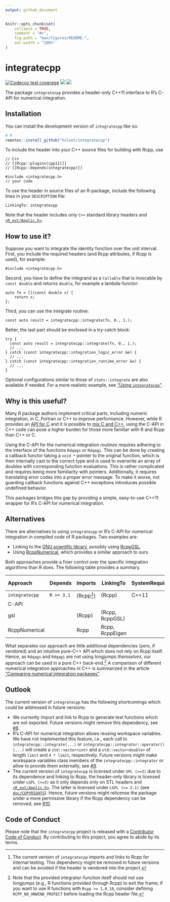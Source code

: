 ```yaml
---
output: github_document
---
```

<!-- README.md is generated from README.Rmd. Please edit that file -->
<!-- cSpell: words Makevars -->

```r
knitr::opts_chunk$set(
    collapse = TRUE,
    comment = "#>",
    fig.path = "man/figures/README-",
    out.width = "100%"
)
```


# integratecpp

<!-- badges: start -->
<!-- markdownlint-capture -->
<!-- markdownlint-disable MD045 -->
[![Codecov test coverage](https://codecov.io/gh/hsloot/integratecpp/branch/main/graph/badge.svg)](https://app.codecov.io/gh/hsloot/integratecpp?branch=main)
[![](https://img.shields.io/badge/pkgdown-integratecpp-blue.svg)](https://hsloot.github.io/integratecpp/)
[![](https://img.shields.io/badge/Doxygen-integratecpp-blue.svg)](https://hsloot.github.io/integratecpp/html/index.html)
<!-- markdownlint-restore -->
<!-- badges: end -->

The package `integratecpp` provides a header-only C++11 interface to R's C-API
for numerical integration.


## Installation

You can install the development version of `integratecpp` like so:

```r
# R
remotes::install_github("hsloot/integratecpp")
```

To include the header into your C++ source files for building with Rcpp, use

```Rcpp
// C++
// [[Rcpp::plugins(cpp11)]]
// [[Rcpp::depends(integratecpp)]]

#include <integratecpp.h>
// your code
```

To use the header in source files of an R-package, include the following lines
in your `DESCRIPTION` file:

```deb-control
LinkingTo: integratecpp
```

Note that the header includes only `C++` standard library headers and
[`<R_ext/Applic.h>`](https://github.com/wch/r-source/blob/trunk/src/include/R_ext/Applic.h).


## How to use it?

Suppose you want to integrate the identity function over the unit interval. 
First, you include the required headers (and Rcpp attributes, if Rcpp is used),
for example:

```Rcpp
#include <integratecpp.h>
```

Second, you have to define the integrand as a `Callable` that is invocable by
`const double` and returns `double`, for example a lambda-functor:

```Rcpp
auto fn = [](const double x) {
    return x;
};
```

Third, you can use the integrate routine:

```Rcpp
const auto result = integratecpp::integrate(fn, 0., 1.);
```

Better, the last part should be enclosed in a try-catch block:

```Rcpp
try {
  const auto result = integratecpp::integrate(fn, 0., 1.);
  // ...
} catch (const integratecpp::integration_logic_error &e) {
  // ...
} catch (const integratecpp::integration_runtime_error &e) {
  // ...
}
```

Optional configurations similar to those of `stats::integrate` are also
available if needed. For a more realistic example, see 
["Using `integratecpp`"](https://hsloot.github.io/integratecpp/articles/integratecpp.html).


## Why is this useful?

Many R package authors implement critical parts, including numeric
integration, in C, Fortran or C++ to improve performance. However, while R
provides an
[API for C](https://cran.r-project.org/doc/manuals/r-release/R-exts.html#The-R-API) and
it is possible to [mix C and C++](https://isocpp.org/wiki/faq/mixing-c-and-cpp),
using the C-API in C++ code can pose a higher burden for those more familiar
with R and Rcpp than C++ or C.

Using the C-API for the numerical integration routines requires adhering to
the interface of the functions `Rdqags` or `Rdqagi`. This can be done by
creating a callback functor taking a `void *` pointer to the original function,
which is then internally cast to the correct type and is used to overwrite an
array of doubles with corresponding function evaluations. This is rather
complicated and requires being more familiarity with pointers. Additionally, it
requires translating error codes into a proper error message. To make it worse,
not guarding callback functions against C++ exceptions introduces possible
undefined behavior.

This packages bridges this gap by providing a simple, easy-to-use C++11 wrapper
for R's C-API for numerical integration.


## Alternatives

There are alternatives to using `integratecpp` or R's C-API for numerical
integration in compiled code of R packages. Two examples are:

- Linking to the [GNU scientific library](https://www.gnu.org/software/gsl/),
  possibly using [RcppGSL](https://github.com/eddelbuettel/rcppgsl).
- Using [RcppNumerical](https://github.com/yixuan/RcppNumerical), which
  provides a similar approach to ours.

Both approaches provide a finer control over the specific integration algorithms
than R does. The following table provides a summary.

<!-- markdownlint-capture -->
<!-- markdownlint-disable MD013 -->

| __Approach__   | __Depends__ | __Imports__ | __LinkingTo__   | __SystemRequirements__ | __External dependency__ | __Additional features__ |
|:---------------|-------------|-------------|-----------------|------------------------|-------------------------|-------------------------|
| `integratecpp` | `R >= 3.1`  | (Rcpp[^1])  | (Rcpp)          | C++11                  |                         | &#10060;                |
| C-API          |             |             |                 |                        |                         | &#10060;                |
| gsl            |             | (Rcpp)      | (Rcpp, RcppGSL) |                        | gsl                     | &#9989;                 |
| RcppNumerical  |             | Rcpp        | Rcpp, RcppEigen |                        |                         | &#9989;                 |

<!--markdownlint-restore -->

What separates our approach are little additional dependencies (zero, if
vendored) and an intuitive pure-C++ API which does not rely on Rcpp itself.
Hence, as `Rdqags` and `Rdqagi` are not using longjumps *themselves*, our
approach can be used in a pure C++ back-end.[^2] A comparison of different
numerical integration approaches in C++ is summarized in the article
["Comparing numerical integration packages"](https://hsloot.github.io/integratecpp/articles/web_only/comparison.html).


## Outlook

The current version of `integratecpp` has the following shortcomings which could
be addressed in future versions:

- We currently import and link to Rcpp to generate test functions which are not
  exported. Future versions might remove this dependency, see
  [#8](https://github.com/hsloot/integratecpp/issues/8).
- R's C-API for numerical integration allows reusing workspace variables. We
  have not implemented this feature, i.e., each call to
  `integratecpp::integrate(...)` or `integratecpp::integrator::operator()(...)`
  will create a `std::vector<int>` and a `std::vector<double>` of length `limit`
  and `4 * limit`, respectively. Future versions might make workspace variables
  class members of the `integratecpp::integrator` or allow to provide them
  externally, see
  [#9](https://github.com/hsloot/integratecpp/issues/9).
- The current version of `integratecpp` is licensed under `GPL (>=3)` due to its
  dependence and linking to Rcpp, the header-only library is licensed under
  `LGPL (>=3)` as it only depends only on STL headers and
  [`<R_ext/Applic.h>`](https://github.com/wch/r-source/blob/trunk/src/include/R_ext/Applic.h).
  The latter is licensed under `LGPL (>= 2.1)` (see
  [`doc/COPYRIGHTS`](https://github.com/wch/r-source/blob/trunk/doc/COPYRIGHTS)).
  Hence, future versions might relicense the package under a more permissive
  library if the Rcpp dependency can be removed, see
  [#10](https://github.com/hsloot/integratecpp/issues/10).


## Code of Conduct

Please note that the `integratecpp` project is released with a
[Contributor Code of Conduct](.github/CODE_OF_CONDUCT.md). By contributing to
this project, you agree to abide by its terms.

[^1]: The current version of `integratecpp` imports and links to Rcpp for
internal testing. This dependency might be removed in future versions and can be
avoided if the header is vendored into the project.

[^2]: Note that the provided integrator-function itself should not use longjumps
(e.g., R functions provided through Rcpp) to exit the frame; if you want to use
R functions with `Rcpp >= 1.0.10`, consider defining `RCPP_NO_UNWIND_PROTECT`
before loading the Rcpp header file.
